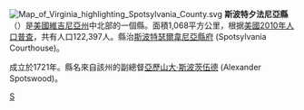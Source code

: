 {{noteTA
|G1=USState
|G2=Earthquake
|1=zh-hk:維珍尼亞; zh-tw:維吉尼亞;zh-cn:弗吉尼亚;
}}
[[File:Map_of_Virginia_highlighting_Spotsylvania_County.svg|right]]
'''斯波特夕法尼亞縣'''（{{lang-en|Spotsylvania County}}）是[[美國|美國]][[維吉尼亞州|維吉尼亞州]]中北部的一個縣。面積1,068平方公里，根据[[美國2010年人口普查|美國2010年人口普查]]，共有人口122,397人。縣治[[斯波特瑟爾韋尼亞縣府|斯波特瑟爾韋尼亞縣府]] (Spotsylvania Courthouse)。

成立於1721年。縣名來自該州的副總督[[亞歷山大·斯波茨伍德|亞歷山大·斯波茨伍德]] (Alexander Spotswood)。
{{弗吉尼亚州}}
{{Virginia-stub}}

[[Category:維吉尼亞州縣|S]]